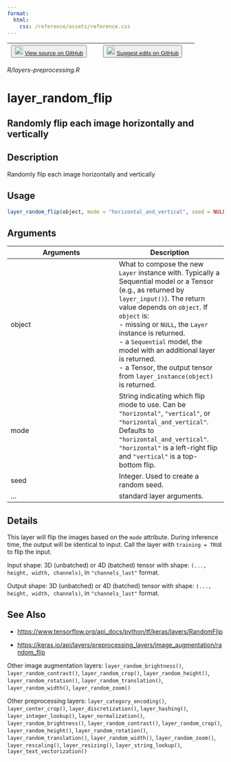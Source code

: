 ```yaml
---
format:
  html:
    css: /reference/assets/reference.css
---
```


| <button class="button"> ![](/reference/assets/GitHub-Mark-32px.png){width="20"} [View source on GitHub](https://github.com/rstudio/keras//blob/main/R/layers-preprocessing.R) </button> | <button class="button"> ![](/reference/assets/GitHub-Mark-32px.png){width="20"} [Suggest edits on GitHub](https://github.com/rstudio/keras//edit/main/R/layers-preprocessing.R) </button> |
|:------------------------------:|:--------------------------------------:|

*R/layers-preprocessing.R*

# layer_random_flip

## Randomly flip each image horizontally and vertically

## Description
Randomly flip each image horizontally and vertically 


## Usage
```r
layer_random_flip(object, mode = "horizontal_and_vertical", seed = NULL, ...) 
```

## Arguments
|Arguments|Description|
|---|---|
| object | What to compose the new `Layer` instance with. Typically a Sequential model or a Tensor (e.g., as returned by `layer_input()`). The return value depends on `object`. If `object` is: <br>- missing or `NULL`, the `Layer` instance is returned. <br>- a `Sequential` model, the model with an additional layer is returned. <br>- a Tensor, the output tensor from `layer_instance(object)` is returned.  |
| mode | String indicating which flip mode to use. Can be `"horizontal"`, `"vertical"`, or `"horizontal_and_vertical"`. Defaults to `"horizontal_and_vertical"`. `"horizontal"` is a left-right flip and `"vertical"` is a top-bottom flip. |
| seed | Integer. Used to create a random seed. |
| ... | standard layer arguments. |

## Details

This layer will flip the images based on the `mode` attribute. During inference time, the output will be identical to input. Call the layer with `training = TRUE` to flip the input. 

Input shape: 3D (unbatched) or 4D (batched) tensor with shape: `(..., height, width, channels)`, in `"channels_last"` format. 

Output shape: 3D (unbatched) or 4D (batched) tensor with shape: `(..., height, width, channels)`, in `"channels_last"` format. 





## See Also

- [https://www.tensorflow.org/api_docs/python/tf/keras/layers/RandomFlip](https://www.tensorflow.org/api_docs/python/tf/keras/layers/RandomFlip)

- [https://keras.io/api/layers/preprocessing_layers/image_augmentation/random_flip](https://keras.io/api/layers/preprocessing_layers/image_augmentation/random_flip)

Other image augmentation layers:  `layer_random_brightness()`, `layer_random_contrast()`, `layer_random_crop()`, `layer_random_height()`, `layer_random_rotation()`, `layer_random_translation()`, `layer_random_width()`, `layer_random_zoom()`

Other preprocessing layers:  `layer_category_encoding()`, `layer_center_crop()`, `layer_discretization()`, `layer_hashing()`, `layer_integer_lookup()`, `layer_normalization()`, `layer_random_brightness()`, `layer_random_contrast()`, `layer_random_crop()`, `layer_random_height()`, `layer_random_rotation()`, `layer_random_translation()`, `layer_random_width()`, `layer_random_zoom()`, `layer_rescaling()`, `layer_resizing()`, `layer_string_lookup()`, `layer_text_vectorization()`

